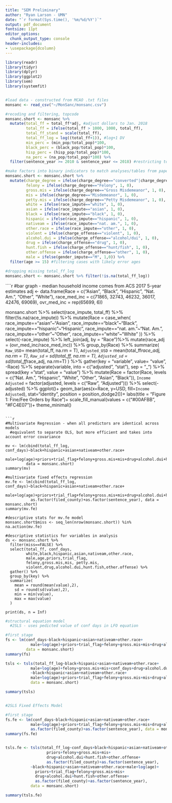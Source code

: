 ```yaml
---
title: "SEM Preliminary"
author: "Ryan Larson - UMN"
date: "`r format(Sys.time(), '%m/%d/%Y')`"
output: pdf_document
fontsize: 11pt
editor_options: 
  chunk_output_type: console
header-includes:
- \usepackage{dcolumn}
---
```

```r
library(readr)
library(tidyr)
library(dplyr)
library(ggplot2)
library(sem)
library(systemfit)


#load data - constructed from MCAO .txt files
monsanc <- read_csv("~/MonSanc/monsanc.csv") 

#recoding and filtering, topcode
monsanc.short <- monsanc %>%
  mutate(total_ff = total_ff*adj, #adjust dollars to Jan. 2018
         total_ff = ifelse(total_ff > 1000, 1000, total_ff),
         total_ff_stand = scale(total_ff),
         total_ff_log = log((total_ff+1)), #log+1 DV
         min_perc = (min_pop/total_pop)*100,
         black_perc = (black_pop/total_pop)*100,
         hisp_perc = (hisp_pop/total_pop)*100, 
         na_perc = (na_pop/total_pop)*100) %>%
  filter(sentence_year >= 2010 & sentence_year <= 2018) #restricting to cases started from 2010-2015

#make factors into binary indicators to match analyses/tables from paper
monsanc.short <- monsanc.short %>% 
  mutate(charge_degree = ifelse(charge_degree=="converted"|charge_degree=="other", NA, charge_degree),
         felony = ifelse(charge_degree=="Felony", 1, 0), 
         gross.mis = ifelse(charge_degree=="Gross Misdemeanor", 1, 0),
         mis = ifelse(charge_degree=="Misdemeanor", 1, 0),
         petty.mis = ifelse(charge_degree=="Petty Misdemeanor", 1, 0),
         white = ifelse(race_impute=="white", 1, 0),
         asian = ifelse(race_impute=="asian", 1, 0),
         black = ifelse(race_impute=="black", 1, 0),
         hispanic = ifelse(race_impute=="hispanic", 1, 0),
         nativeam = ifelse(race_impute=="nat. am.", 1, 0),
         other.race = ifelse(race_impute=="other", 1, 0),
         violent = ifelse(charge_offense=="violent", 1, 0),
         alcohol.dui = ifelse(charge_offense=="alcohol/dui", 1, 0),
         drug = ifelse(charge_offense=="drug", 1, 0),
         hunt.fish = ifelse(charge_offense=="hunt/fish", 1, 0),
         other.offense = ifelse(charge_offense=="other", 1, 0),
         male = ifelse(gender_impute=="M", 1,0)) %>%
  filter(age >= 15) #filtering cases with likely error ages 

#dropping missing total_ff_log
monsanc.short <- monsanc.short %>% filter(!is.na(total_ff_log))
```

````r
#bar graph - median household income comes from ACS 2017 5-year estimates
adj <- data.frame(Race = c("Asian", "Black", "Hispanic", "Nat. Am.", "Other", "White"),
                  race_med_inc = c(71865, 32743, 46232, 36017, 42476, 69069), 
                  ovr_med_inc = rep(65699, 6))

monsanc.short %>%
  select(race_impute, total_ff) %>%
  filter(!is.na(race_impute)) %>%
  mutate(Race = case_when(
    race_impute=="asian"~"Asian",
    race_impute=="black"~"Black",
    race_impute=="hispanic"~"Hispanic",
    race_impute=="nat. am."~"Nat. Am.",
    race_impute=="other"~"Other",
    race_impute=="white"~"White"
  )) %>%
  select(-race_impute) %>%
  left_join(adj, by = "Race")%>%
  mutate(race_adj = (ovr_med_inc/race_med_inc)) %>%
  group_by(Race) %>%
  summarize(
    `Raw_USD`= mean(total_ff, na.rm = T),
    `Adjusted_USD` = mean(total_ff*race_adj, na.rm = T),
    `Raw_sd` = sd(total_ff, na.rm = T),
    `Adjusted_sd` = sd(total_ff*race_adj, na.rm=T)
  ) %>%
  gather(key = "variable", value= "value", -Race) %>%
  separate(variable, into = c("adjusted", "stat"), sep = "_") %>%
  spread(key = "stat", value = "value") %>%
  mutate(Race = factor(Race, levels = 
                         c("Nat. Am.", "Hispanic", "White", 
                           "Other", "Asian", "Black")),
         `Income Adjusted` = factor(adjusted, levels = c("Raw", "Adjusted"))) %>%
  select(-adjusted) %>%
ggplot()+
  geom_bar(aes(x=Race, y=USD, fill=`Income Adjusted`), 
           stat="identity", 
           position = position_dodge2())+
  labs(title = "Figure 1: Fine/Fee Orders by Race")+
  scale_fill_manual(values = c("#00AFBB", "#FC4E07"))+
  theme_minimal()

```

```r
#Multivariate Regression - when all predictors are identical across models
  #equivalent to separate OLS, but more efficient and takes into account error covariance

mv <- lm(cbind(total_ff_log, conf_days)~black+hispanic+asian+nativeam+other.race+
           male+log(age)+priors+trial_flag+felony+gross.mis+mis+drug+alcohol.dui+hunt.fish+other.offense,
         data = monsanc.short)
summary(mv)

#multivariate fixed effects regression
mv.fe <- lm(cbind(total_ff_log, conf_days)~black+hispanic+asian+nativeam+other.race+
           male+log(age)+priors+trial_flag+felony+gross.mis+mis+drug+alcohol.dui+hunt.fish+other.offense+
           as.factor(filed_county)+as.factor(sentence_year), data = monsanc.short)
summary(mv.fe)

#descriptive stats for mv.fe model 
monsanc.short$miss <- seq_len(nrow(monsanc.short)) %in% na.action(mv.fe)

#descriptive statistics for variables in analysis
ds <- monsanc.short %>% 
  filter(miss==FALSE) %>%
  select(total_ff, conf_days,
         white,black,hispanic,asian,nativeam,other.race,
         male,age,priors,trial_flag,
         felony,gross.mis,mis, petty.mis,
         violent,drug,alcohol.dui,hunt.fish,other.offense) %>%
  gather() %>% 
  group_by(key) %>% 
  summarize(
    mean = round(mean(value),2),
    sd = round(sd(value),2),
    min = min(value),
    max = max(value)
  )

print(ds, n = Inf)
```


```r
#structural equation model
  #2SLS - uses pedicted value of conf days in LFO equation

#first stage
fs <- lm(conf_days~black+hispanic+asian+nativeam+other.race+
           male+log(age)+priors+trial_flag+felony+gross.mis+mis+drug+alcohol.dui+hunt.fish+other.offense, 
         data = monsanc.short)
summary(fs)

tsls <- tsls(total_ff_log~black+hispanic+asian+nativeam+other.race+
           male+log(age)+felony+gross.mis+mis+conf_days+drug+alcohol.dui+hunt.fish+other.offense,
           ~black+hispanic+asian+nativeam+other.race+
           male+log(age)+priors+trial_flag+felony+gross.mis+mis+drug+alcohol.dui+hunt.fish+other.offense, 
           data = monsanc.short)

summary(tsls)


#2SLS Fixed Effects Model

#first stage
fs.fe <- lm(conf_days~black+hispanic+asian+nativeam+other.race+
           male+log(age)+priors+trial_flag+felony+gross.mis+mis+drug+alcohol.dui+hunt.fish+other.offense+
           as.factor(filed_county)+as.factor(sentence_year), data = monsanc.short)
summary(fs.fe)


tsls.fe <- tsls(total_ff_log~conf_days+black+hispanic+asian+nativeam+other.race+male+log(age)+
                  priors+felony+gross.mis+mis+
                  drug+alcohol.dui+hunt.fish+other.offense+
                  as.factor(filed_county)+as.factor(sentence_year),
           ~black+hispanic+asian+nativeam+other.race+male+log(age)+
             priors+trial_flag+felony+gross.mis+mis+
             drug+alcohol.dui+hunt.fish+other.offense+
             as.factor(filed_county)+as.factor(sentence_year), 
           data = monsanc.short)

summary(tsls.fe)

```